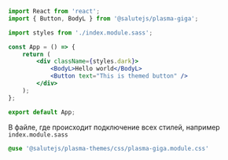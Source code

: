 
<TipCssModules isSass/>

```jsx
import React from 'react';
import { Button, BodyL } from '@salutejs/plasma-giga';

import styles from './index.module.sass';

const App = () => {
    return (
        <div className={styles.dark}>
            <BodyL>Hello world</BodyL>
            <Button text="This is themed button" />
        </div>
    );
};

export default App;
```

В файле, где происходит подключение всех стилей, например `index.module.sass`

```sass
@use '@salutejs/plasma-themes/css/plasma-giga.module.css'
```
